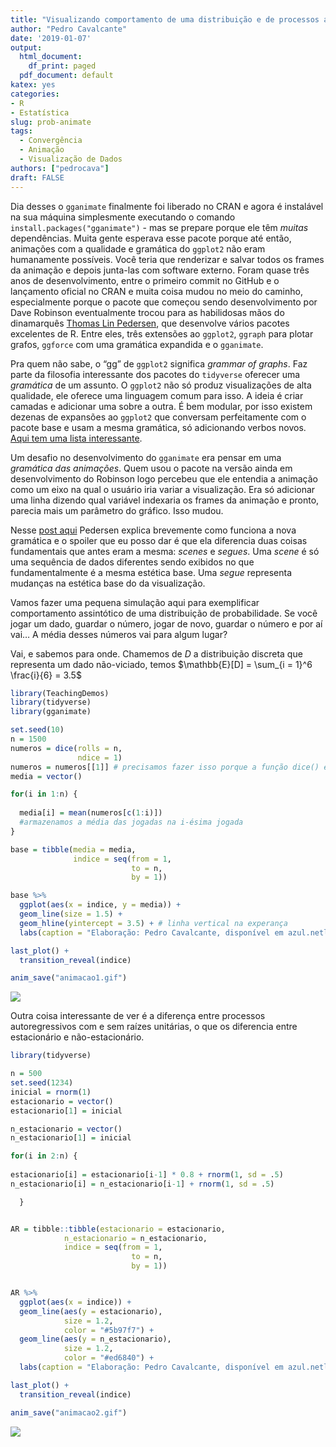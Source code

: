 ```yaml
---
title: "Visualizando comportamento de uma distribuição e de processos autoregressivos com o gganimate"
author: "Pedro Cavalcante"
date: '2019-01-07'
output:
  html_document: 
    df_print: paged
  pdf_document: default
katex: yes
categories:
- R
- Estatística
slug: prob-animate
tags:
  - Convergência
  - Animação
  - Visualização de Dados
authors: ["pedrocava"]
draft: FALSE
---
```


Dia desses o ``gganimate`` finalmente foi liberado no CRAN e agora é instalável na sua máquina simplesmente executando o comando ``install.packages("gganimate")`` - mas se prepare porque ele têm *muitas* dependências. Muita gente esperava esse pacote porque até então, animações com a qualidade e gramática do ``ggplot2`` não eram humanamente possíveis. Você teria que renderizar e salvar todos os frames da animação e depois junta-las com software externo. Foram quase três anos de desenvolvimento, entre o primeiro commit no GitHub e o lançamento oficial no CRAN e muita coisa mudou no meio do caminho, especialmente porque o pacote que começou sendo desenvolvimento por Dave Robinson eventualmente trocou para as habilidosas mãos do dinamarquês [Thomas Lin Pedersen](https://github.com/thomasp85), que desenvolve vários pacotes excelentes de R. Entre eles, três extensões ao ``ggplot2``, ``ggraph`` para plotar grafos, ``ggforce`` com uma gramática expandida e o ``gganimate``. 

Pra quem não sabe, o "gg" de ``ggplot2`` significa _grammar of graphs_. Faz parte da filosofia interessante dos pacotes do ``tidyverse`` oferecer uma _gramática_ de um assunto. O ``ggplot2`` não só produz visualizações de alta qualidade, ele oferece uma linguagem comum para isso. A ideia é criar camadas e adicionar uma sobre a outra. É bem modular, por isso existem dezenas de expansões ao ``ggplot2`` que conversam perfeitamente com o pacote base e usam a mesma gramática, só adicionando verbos novos. [Aqui tem uma lista interessante](http://www.ggplot2-exts.org/gallery/).

Um desafio no desenvolvimento do ``gganimate`` era pensar em uma _gramática das animações_. Quem usou o pacote na versão ainda em desenvolvimento do Robinson logo percebeu que ele entendia a animação como um eixo na qual o usuário iria variar a visualização. Era só adicionar uma linha dizendo qual variável indexaria os frames da animação e pronto, parecia mais um parâmetro do gráfico. Isso mudou.

Nesse [post aqui](https://www.r-bloggers.com/gganimate-has-transitioned-to-a-state-of-release/) Pedersen explica brevemente como funciona a nova gramática e o spoiler que eu posso dar é que ela diferencia duas coisas fundamentais que antes eram a mesma: _scenes_ e _segues_. Uma _scene_ é só uma sequência de dados diferentes sendo exibidos no que fundamentalmente é a mesma estética base. Uma _segue_ representa mudanças na estética base do da visualização. 

Vamos fazer uma pequena simulação aqui para exemplificar comportamento assintótico de uma distribuição de probabilidade. Se você jogar um dado, guardar o número, jogar de novo, guardar o número e por aí vai... A média desses números vai para algum lugar? 

Vai, e sabemos para onde. Chamemos de $D$ a distribuição discreta que representa um dado não-viciado, temos $\mathbb{E}[D] = \sum_{i = 1}^6 \frac{i}{6} = 3.5$

```R
library(TeachingDemos)
library(tidyverse)
library(gganimate)

set.seed(10)
n = 1500
numeros = dice(rolls = n, 
               ndice = 1)
numeros = numeros[[1]] # precisamos fazer isso porque a função dice() é louca
media = vector()

for(i in 1:n) {
  
  media[i] = mean(numeros[c(1:i)])
  #armazenamos a média das jogadas na i-ésima jogada
}

base = tibble(media = media,
              indice = seq(from = 1,
                           to = n,
                           by = 1))

base %>%
  ggplot(aes(x = indice, y = media)) +
  geom_line(size = 1.5) + 
  geom_hline(yintercept = 3.5) + # linha vertical na experança
  labs(caption = "Elaboração: Pedro Cavalcante, disponível em azul.netlify.com")

```


```R
last_plot() +
  transition_reveal(indice)

anim_save("animacao1.gif")

```

![](https://i.imgur.com/u2r88N4.gif)

Outra coisa interessante de ver é a diferença entre processos autoregressivos com e sem raízes unitárias, o que os diferencia entre estacionário e não-estacionário.

```R
library(tidyverse)

n = 500
set.seed(1234)
inicial = rnorm(1)
estacionario = vector()
estacionario[1] = inicial

n_estacionario = vector()
n_estacionario[1] = inicial

for(i in 2:n) {
  
estacionario[i] = estacionario[i-1] * 0.8 + rnorm(1, sd = .5)  
n_estacionario[i] = n_estacionario[i-1] + rnorm(1, sd = .5)  

  }


AR = tibble::tibble(estacionario = estacionario,
            n_estacionario = n_estacionario,
            indice = seq(from = 1,
                           to = n,
                           by = 1))


AR %>%
  ggplot(aes(x = indice)) + 
  geom_line(aes(y = estacionario),
            size = 1.2,
            color = "#5b97f7") + 
  geom_line(aes(y = n_estacionario), 
            size = 1.2,
            color = "#ed6840") +
  labs(caption = "Elaboração: Pedro Cavalcante, disponível em azul.netlify.com")

```

```R
last_plot() + 
  transition_reveal(indice)

anim_save("animacao2.gif")

```

![](https://i.imgur.com/F93zNbL.gif)
